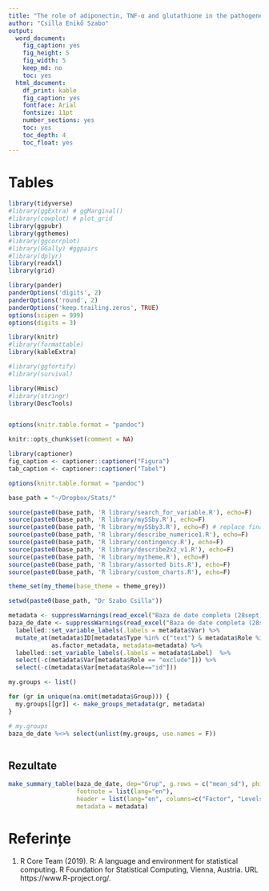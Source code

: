 ```yaml
---
title: "The role of adiponectin, TNF-α and glutathione in the pathogenesis and evolution of type 1 diabetes"
author: "Csilla Enikő Szabo"
output:
  word_document:
    fig_caption: yes
    fig_height: 5
    fig_width: 5
    keep_md: no
    toc: yes
  html_document:  
    df_print: kable
    fig_caption: yes
    fontface: Arial
    fontsize: 11pt
    number_sections: yes  
    toc: yes
    toc_depth: 4
    toc_float: yes
---
```


# Tables

```r
library(tidyverse)
#library(ggExtra) # ggMarginal()
#library(cowplot) # plot_grid
library(ggpubr)
library(ggthemes)
#library(ggcorrplot)
#library(GGally) #ggpairs
#library(dplyr)
library(readxl)
library(grid)

library(pander)
panderOptions('digits', 2)
panderOptions('round', 2)
panderOptions('keep.trailing.zeros', TRUE)
options(scipen = 999)
options(digits = 3)

library(knitr)
#library(formattable)
library(kableExtra)

#library(ggfortify)
#library(survival)

library(Hmisc)
#library(stringr)
library(DescTools)


options(knitr.table.format = "pandoc")

knitr::opts_chunk$set(comment = NA)

library(captioner)
fig_caption <- captioner::captioner("Figura")
tab_caption <- captioner::captioner("Tabel")

options(knitr.table.format = "pandoc")
```

```r
base_path = "~/Dropbox/Stats/"

source(paste0(base_path, 'R library/search_for_variable.R'), echo=F)
source(paste0(base_path, 'R library/mySSby.R'), echo=F)
source(paste0(base_path, 'R library/mySSby3.R'), echo=F) # replace finalfit
source(paste0(base_path, 'R library/describe_numerice1.R'), echo=F)
source(paste0(base_path, 'R library/contingency.R'), echo=F)
source(paste0(base_path, 'R library/describe2x2_v1.R'), echo=F)
source(paste0(base_path, 'R library/mytheme.R'), echo=F)
source(paste0(base_path, 'R library/assorted bits.R'), echo=F)
source(paste0(base_path, 'R library/custom_charts.R'), echo=F)

theme_set(my_theme(base_theme = theme_grey))

setwd(paste0(base_path, "Dr Szabo Csilla"))
```

```r

metadata <- suppressWarnings(read_excel("Baza de date completa (28sept).xlsx", sheet = "metadata"))
baza_de_date <- suppressWarnings(read_excel("Baza de date completa (28sept).xlsx", col_types = metadata$Type)) %>% 
  labelled::set_variable_labels(.labels = metadata$Var) %>% 
  mutate_at(metadata$ID[metadata$Type %in% c("text") & metadata$Role %in% c("danu" ,"binary", "factor", "ordered")], 
            as.factor_metadata, metadata=metadata) %>%
  labelled::set_variable_labels(.labels = metadata$Label)  %>%
  select(-c(metadata$Var[metadata$Role == "exclude"])) %>%
  select(-c(metadata$Var[metadata$Role=="id"]))

my.groups <- list()

for (gr in unique(na.omit(metadata$Group))) {
  my.groups[[gr]] <- make_groups_metadata(gr, metadata)
}

# my.groups
baza_de_date %<>% select(unlist(my.groups, use.names = F))



```

## Rezultate

```r
make_summary_table(baza_de_date, dep="Grup", g.rows = c("mean_sd"), phi=T,
                   footnote = list(lang="en"), 
                   header = list(lang="en", columns=c("Factor", "Levels", "Statistics")),
                   metadata = metadata)
```

# Referințe

1. R Core Team (2019). R: A language and environment for statistical computing. R Foundation for Statistical Computing, Vienna, Austria. URL https://www.R-project.org/.

